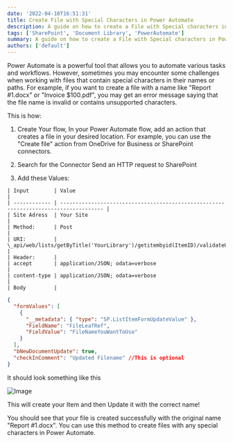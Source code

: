 ```yaml
---
date: '2022-04-10T16:51:31'
title: Create File with Special Characters in Power Automate
description: A guide on how to create a File with Special characters in Power Automate
tags: ['SharePoint', 'Document Library', 'PowerAutomate']
summary: A guide on how to create a File with Special characters in Power Automate
authors: ['default']
---
```


Power Automate is a powerful tool that allows you to automate various tasks and workflows.
However, sometimes you may encounter some challenges when working with files that contain special characters in their names or paths.
For example, if you want to create a file with a name like "Report #1.docx" or "Invoice $100.pdf", you may get an error message saying that the file name is invalid or contains unsupported characters.

This is how:

1. Create Your flow, In your Power Automate flow, add an action that creates a file in your desired location.
   For example, you can use the "Create file" action from OneDrive for Business or SharePoint connectors.

2. Search for the Connector Send an HTTP request to SharePoint

3. Add these Values:

```
| Input        | Value                                                                                |
| ------------ | ------------------------------------------------------------------------------------ |
| Site Adress  | Your Site                                                                            |
| Method:      | Post                                                                                 |
| URI:         | \_api/web/lists/getByTitle('YourLibrary')/getitembyid(ItemID)/validateUpdateListItem |
| Header:      |
| accept       | application/JSON; odata=verbose                                                      |
| content-type | application/JSON; odata=verbose                                                      |
| Body         |
```

```JSON
{
  "formValues": [
    {
      "__metadata": { "type": "SP.ListItemFormUpdateValue" },
      "FieldName": "FileLeafRef",
      "FieldValue": "FileNameYouWantToUse"
    }
  ],
  "bNewDocumentUpdate": true,
  "checkInComment": "Updated Filename" //This is optional
}
```

It should look something like this

![Image](/static/images/assets/CreateSpecialCharatechersFile/1.png)

This will create your Item and then Update it with the correct name!

You should see that your file is created successfully with the original name "Report #1.docx". You can use this method to create files with any special characters in Power Automate.
